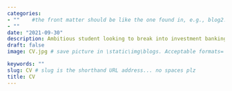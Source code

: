 ```yaml
---
categories:  
- ""    #the front matter should be like the one found in, e.g., blog2.md. It cannot be like the normal Rmd we used
- ""
date: "2021-09-30"
description: Ambitious student looking to break into investment banking. Feel Free to contact me # the title that will show up once someone gets to this page
draft: false
image: CV.jpg # save picture in \static\img\blogs. Acceptable formats= jpg, jpeg, or png . Your iPhone pics wont work 

keywords: ""
slug: CV # slug is the shorthand URL address... no spaces plz
title: CV
---
```




